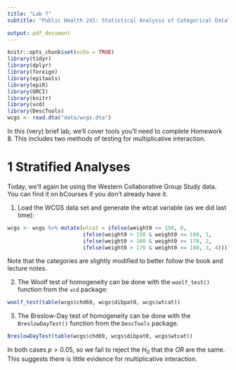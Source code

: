 ```yaml
---
title: "Lab 7"
subtitle: "Public Health 241: Statistical Analysis of Categorical Data"

output: pdf_document
---
```


```r
knitr::opts_chunk$set(echo = TRUE)
library(tidyr)
library(dplyr)
library(foreign)
library(epitools)
library(epiR)
library(ORCI)
library(knitr)
library(vcd)
library(DescTools)
wcgs <- read.dta("data/wcgs.dta")
```

In this (very) brief lab, we’ll cover tools you’ll need to complete Homework 8. This includes two methods of testing for multiplicative interaction.


# 1 Stratified Analyses
Today, we’ll again be using the Western Collaborative Group Study data. You can find it on bCourses if you don't already have it.

1. Load the WCGS data set and generate the wtcat variable (as we did last time):
```r
wcgs <- wcgs %>% mutate(wtcat = ifelse(weight0 <= 150, 0, 
                        ifelse(weight0 > 150 & weight0 <= 160, 1,
                        ifelse(weight0 > 160 & weight0 <= 170, 2,
                        ifelse(weight0 > 170 & weight0 <= 180, 3, 4)))))
```

Note that the categories are slightly modified to better follow the book and lecture
notes.

2. The Woolf test of homogeneity can be done with the `woolf_test()` function from the `vcd` package:
```r
woolf_test(table(wcgs$chd69, wcgs$dibpat0, wcgs$wtcat))
```

3. The Breslow-Day test of homogeneity can be done with the `BreslowDayTest()` function from the `DescTools` package.
```r
BreslowDayTest(table(wcgs$chd69, wcgs$dibpat0, wcgs$wtcat))
```

In both cases $p > 0.05$, so we fail to reject the $H_{0}$ that the $OR$ are the same. This suggests there is little evidence for multiplicative interaction.